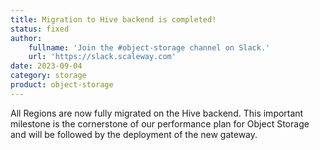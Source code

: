```yaml
---
title: Migration to Hive backend is completed!
status: fixed
author:
    fullname: 'Join the #object-storage channel on Slack.'
    url: 'https://slack.scaleway.com'
date: 2023-09-04
category: storage
product: object-storage
---
```


All Regions are now fully migrated on the Hive backend.
This important milestone is the cornerstone of our performance plan for Object Storage and will be followed by the deployment of the new gateway.

